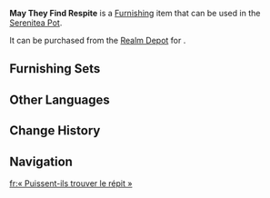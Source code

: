 {{Furnishing Infobox
|id             = 372233
|image          = Item May They Find Respite.png
|category       = Landform
|subcategory    = Rock
|quality        = 3
|adeptal_energy = 20
|load           = 35
|reduced_load   = 24
|description    = A relatively common type of rock in the mountains of Natlan. Their dry, flat surfaces are said to have been shaped by years of exposure to wind and sun. According to the couriers, large rocks like these are generally quite stable, with fewer gaps beneath for dangerous creatures to lurk within, making them ideal for brief rests during arduous journeys.
|mention        = <!--Character 1;Character2 -->
|interaction    = 
|blueprint      = 
|source1        = [[Realm Depot]]
}}
'''May They Find Respite''' is a [[Furnishing]] item that can be used in the [[Serenitea Pot]].

It can be purchased from the [[Realm Depot]] for {{Item|Realm Currency|30|x=80}}.

==Furnishing Sets==
{{Craft Usage}}

==Other Languages==
{{Other Languages
|en       = May They Find Respite
|zhs      = 「愿他们不过分劳碌」
|zhs_rm   = 
|zht      = 「願他們不過分勞碌」
|zht_rm   = 
|zh_tl    = 
|ja       = 「疲れが癒されますように」
|ja_rm    = 
|ja_tl    = 
|ko       = 「그들의 피로를 덜어주기를」
|ko_tl    = 
|es       = Deseo que encuentren descanso
|es_tl    = I Hope They Find Rest
|fr       = « Puissent-ils trouver le répit »
|fr_tl    = "May They Find Respite"
|ru       = Да найдут они приют
|ru_tl    = 
|th       = "หวังว่าพวกเขาจะไม่เหนื่อยล้าเกินไป"
|th_rm    = 
|th_tl    = 
|vi       = Mong Họ Không Cực Nhọc
|vi_tl    = 
|de       = Mögen sie nicht vor Arbeit ausbrennen
|de_tl    = 
|id       = Semoga Mereka Tidak Terbebani
|id_tl    = 
|pt       = Que Encontrem Descanso
|pt_tl    = 
|tr       = Huzur Bulsunlar Daima
|tr_tl    = 
|it       = Possano riposare
|it_tl    = 
}}

==Change History==
{{Change History|5.3}}

==Navigation==
{{Furnishing Navbox|exterior}}

[[fr:« Puissent-ils trouver le répit »]]